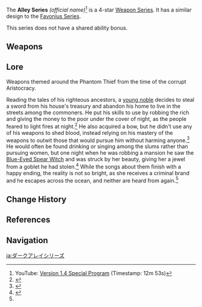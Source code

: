 {{Weapon Series Infobox
|rarity  = 4
|region  = Mondstadt
|lore    = Phantom Thief during the [[Mondstadt Aristocracy]]
|other   = Designs are dark blue and silver versions of the [[Favonius Series]] weapons
}}
The '''Alley Series''' ''(official name)''<ref>YouTube: [https://youtu.be/iPt7z1rRptI Version 1.4 Special Program] (Timestamp: 12m 53s)</ref> is a 4-star [[Weapon Series]]. It has a similar design to the [[Favonius Series]].

This series does not have a shared ability bonus.

==Weapons==
{{Weapons by Category Table|type=Alley Series}}

==Lore==
Weapons themed around the Phantom Thief from the time of the corrupt Aristocracy.

Reading the tales of his righteous ancestors, a [[Parsifal|young noble]] decides to steal a sword from his house's treasury and abandon his home to live in the streets among the commoners. He put his skills to use by robbing the rich and giving the money to the poor under the cover of night, as the people feared to light fires at night.<ref name="Alley Flash">{{Ref/Weapon|The Alley Flash}}</ref> He also acquired a bow, but he didn't use any of his weapons to shed blood, instead relying on his mastery of the weapons to outwit those that would pursue him without harming anyone.<ref name="Alley Hunter">{{Ref/Weapon|Alley Hunter}}</ref> He would often be found drinking or singing among the slums rather than pursuing women, but one night when he was robbing a mansion he saw the [[Blue-Eyed Spear Witch]] and was struck by her beauty, giving her a jewel from a goblet he had stolen.<ref name="Wine Song">{{Ref/Weapon|Wine and Song}}</ref>
While the songs about them finish with a happy ending, the reality is not so bright, as she receives a criminal brand and he escapes across the ocean, and neither are heard from again.<ref name="Alley Hunter" />

==Change History==
{{Change History|1.4}}

==References==
{{Reflist|1}}

==Navigation==
{{Weapon Series Navbox}}

[[ja:ダークアレイシリーズ]]